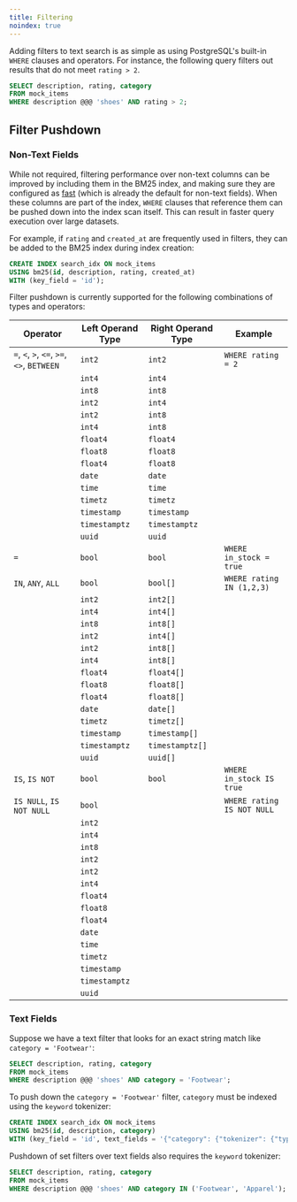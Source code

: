 ```yaml
---
title: Filtering
noindex: true
---
```


Adding filters to text search is as simple as using PostgreSQL's built-in `WHERE` clauses and operators.
For instance, the following query filters out results that do not meet `rating > 2`.

```sql
SELECT description, rating, category
FROM mock_items
WHERE description @@@ 'shoes' AND rating > 2;
```

## Filter Pushdown

### Non-Text Fields

While not required, filtering performance over non-text columns can be improved by including them in the BM25 index, and making sure they are configured as [fast](/documentation/indexing/fast_fields)
(which is already the default for non-text fields). When these columns are part of the index, `WHERE` clauses that reference them can be pushed down into the index scan itself. This can result in faster query execution over large datasets.

For example, if `rating` and `created_at` are frequently used in filters, they can be added to the BM25 index during index creation:

```sql
CREATE INDEX search_idx ON mock_items
USING bm25(id, description, rating, created_at)
WITH (key_field = 'id');
```

Filter pushdown is currently supported for the following combinations of types and operators:

| Operator                                   | Left Operand Type | Right Operand Type | Example                    |
| ------------------------------------------ | ----------------- | ------------------ | -------------------------- |
| `=`, `<`, `>`, `<=`, `>=`, `<>`, `BETWEEN` | `int2`            | `int2`             | `WHERE rating = 2`         |
|                                            | `int4`            | `int4`             |
|                                            | `int8`            | `int8`             |
|                                            | `int2`            | `int4`             |
|                                            | `int2`            | `int8`             |
|                                            | `int4`            | `int8`             |
|                                            | `float4`          | `float4`           |
|                                            | `float8`          | `float8`           |
|                                            | `float4`          | `float8`           |
|                                            | `date`            | `date`             |
|                                            | `time`            | `time`             |
|                                            | `timetz`          | `timetz`           |
|                                            | `timestamp`       | `timestamp`        |
|                                            | `timestamptz`     | `timestamptz`      |
|                                            | `uuid`            | `uuid`             |
| `=`                                        | `bool`            | `bool`             | `WHERE in_stock = true`    |
| `IN`, `ANY`, `ALL`                         | `bool`            | `bool[]`           | `WHERE rating IN (1,2,3)`  |
|                                            | `int2`            | `int2[]`           |
|                                            | `int4`            | `int4[]`           |
|                                            | `int8`            | `int8[]`           |
|                                            | `int2`            | `int4[]`           |
|                                            | `int2`            | `int8[]`           |
|                                            | `int4`            | `int8[]`           |
|                                            | `float4`          | `float4[]`         |
|                                            | `float8`          | `float8[]`         |
|                                            | `float4`          | `float8[]`         |
|                                            | `date`            | `date[]`           |
|                                            | `timetz`          | `timetz[]`         |
|                                            | `timestamp`       | `timestamp[]`      |
|                                            | `timestamptz`     | `timestamptz[]`    |
|                                            | `uuid`            | `uuid[]`           |
| `IS`, `IS NOT`                             | `bool`            | `bool`             | `WHERE in_stock IS true`   |
| `IS NULL`, `IS NOT NULL`                   | `bool`            |                    | `WHERE rating IS NOT NULL` |
|                                            | `int2`            |                    |
|                                            | `int4`            |                    |
|                                            | `int8`            |                    |
|                                            | `int2`            |                    |
|                                            | `int2`            |                    |
|                                            | `int4`            |                    |
|                                            | `float4`          |                    |
|                                            | `float8`          |                    |
|                                            | `float4`          |                    |
|                                            | `date`            |                    |
|                                            | `time`            |                    |
|                                            | `timetz`          |                    |
|                                            | `timestamp`       |                    |
|                                            | `timestamptz`     |                    |
|                                            | `uuid`            |                    |

### Text Fields

Suppose we have a text filter that looks for an exact string match like `category = 'Footwear'`:

```sql
SELECT description, rating, category
FROM mock_items
WHERE description @@@ 'shoes' AND category = 'Footwear';
```

To push down the `category = 'Footwear'` filter, `category` must be indexed using the `keyword` tokenizer:

```sql
CREATE INDEX search_idx ON mock_items
USING bm25(id, description, category)
WITH (key_field = 'id', text_fields = '{"category": {"tokenizer": {"type": "keyword"}}}');
```

Pushdown of set filters over text fields also requires the `keyword` tokenizer:

```sql
SELECT description, rating, category
FROM mock_items
WHERE description @@@ 'shoes' AND category IN ('Footwear', 'Apparel');
```
